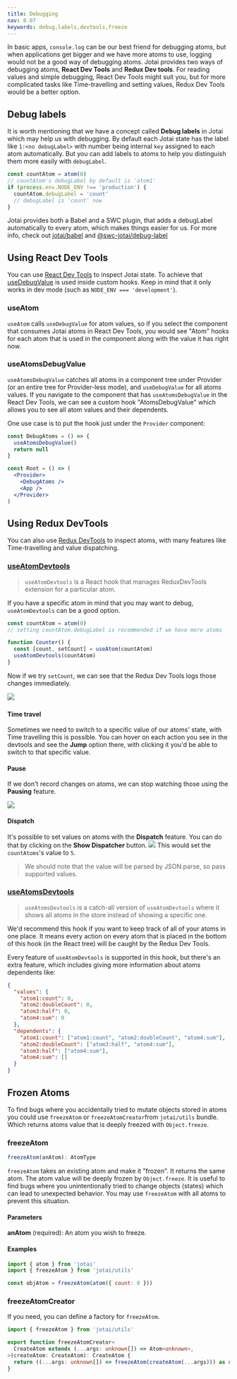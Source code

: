 ```yaml
---
title: Debugging
nav: 8.07
keywords: debug,labels,devtools,freeze
---
```


In basic apps, `console.log` can be our best friend for debugging atoms, but when applications get bigger and we have more atoms to use, logging would not be a good way of debugging atoms.
Jotai provides two ways of debugging atoms, **React Dev Tools** and **Redux Dev tools**. For reading values and simple debugging, React Dev Tools might suit you, but for more complicated tasks like Time-travelling and setting values, Redux Dev Tools would be a better option.

## Debug labels

It is worth mentioning that we have a concept called **Debug labels** in Jotai which may help us with debugging.
By default each Jotai state has the label like `1:<no debugLabel>` with number being internal `key` assigned to each atom automatically. But you can add labels to atoms to help you distinguish them more easily with `debugLabel`.

```js
const countAtom = atom(0)
// countAtom's debugLabel by default is 'atom1'
if (process.env.NODE_ENV !== 'production') {
  countAtom.debugLabel = 'count'
  // debugLabel is 'count' now
}
```

Jotai provides both a Babel and a SWC plugin, that adds a debugLabel automatically to every atom, which makes things easier for us. For more info, check out [jotai/babel](https://github.com/pmndrs/jotai/blob/main/docs/tools/babel.mdx#plugin-debug-label) and [@swc-jotai/debug-label](https://github.com/pmndrs/jotai/blob/main/docs/tools/swc.mdx)

## Using React Dev Tools

You can use [React Dev Tools](https://chrome.google.com/webstore/detail/react-developer-tools/fmkadmapgofadopljbjfkapdkoienihi)
to inspect Jotai state. To achieve that [useDebugValue](https://react.dev/reference/react/useDebugValue)
is used inside custom hooks. Keep in mind that it only works in dev mode
(such as `NODE_ENV === 'development'`).

### useAtom

`useAtom` calls `useDebugValue` for atom values, so if you select the component that consumes Jotai atoms in React Dev Tools, you would see "Atom" hooks for each atom that is used in the component along with the value it has right now.

### useAtomsDebugValue

`useAtomsDebugValue` catches all atoms in a component tree under Provider (or an entire tree for Provider-less mode), and `useDebugValue` for all atoms values.
If you navigate to the component that has `useAtomsDebugValue` in the React Dev Tools, we can see a custom hook "AtomsDebugValue" which allows you to see all atom values and their dependents.

One use case is to put the hook just under the `Provider` component:

```jsx
const DebugAtoms = () => {
  useAtomsDebugValue()
  return null
}

const Root = () => (
  <Provider>
    <DebugAtoms />
    <App />
  </Provider>
)
```

## Using Redux DevTools

You can also use [Redux DevTools](https://chrome.google.com/webstore/detail/redux-devtools/lmhkpmbekcpmknklioeibfkpmmfibljd)
to inspect atoms, with many features like Time-travelling and value dispatching.

### [useAtomDevtools](https://jotai.org/docs/api/devtools#use-atom-devtools)

> `useAtomDevtools` is a React hook that manages ReduxDevTools extension for a particular atom.

If you have a specific atom in mind that you may want to debug, `useAtomDevtools` can be a good option.

```js
const countAtom = atom(0)
// setting countAtom.debugLabel is recommended if we have more atoms

function Counter() {
  const [count, setCount] = useAtom(countAtom)
  useAtomDevtools(countAtom)
}
```

Now if we try `setCount`, we can see that the Redux Dev Tools logs those changes immediately.

![](https://lh3.googleusercontent.com/pw/AP1GczMgeYQOyCAc69gJIAcRBtKO9BOUEE3SQB5Bl-7IScJfChWGnVb3B0OmlhrjK8caQVnj-HtyN1cpv1l1K9kE4pxwapUwu_2OB-dO_G18ZUC1NbDJFiXYRW9jX8OeDBJeWg1Qx9_IdkfoaoIin90A8gSE=w828-h268-s-no-gm)
![]()

#### Time travel

Sometimes we need to switch to a specific value of our atoms' state, with Time travelling this is possible.
You can hover on each action you see in the devtools and see the **Jump** option there, with clicking it you'd be able to switch to that specific value.

#### Pause

If we don't record changes on atoms, we can stop watching those using the **Pausing** feature.

![](https://lh3.googleusercontent.com/pw/AP1GczP8hTBFtwlx0BJGGbbcXgfhMNG2Vz_uozdVnrTJHwMb1gKx55TP59WgvsMwgIyExwscgYZSpYDmxCJXjk_pKy6wP-K-0p287lkRXdTZEf074xUZr8fnIpkwg-zN14VXZ2STet1sVgTTawm49mc8Oygb=w395-h87-s-no-gm)

#### Dispatch

It's possible to set values on atoms with the **Dispatch** feature. You can do that by clicking on the **Show Dispatcher** button.
![](https://lh3.googleusercontent.com/pw/AP1GczMNn6aXTA7K8ZFzUj17I40cm0o7joOG6E76Q6UVnXYJ3TO7ItRI6Jr1EIxogfY9P2xkiQfyYqB7_aU--R_vdSyNXAtTfPuxxLymApRoZov0-6ZHS7mmxxxD4Ku1JnqTRyPyZaQHyQPkq8j4CciQaISV=w832-h149-s-no-gm)
This would set the `countAtoms`'s value to `5`.

> We should note that the value will be parsed by JSON.parse, so pass supported values.

### [useAtomsDevtools](../tools/devtools.mdx)

> `useAtomsDevtools` is a catch-all version of `useAtomDevtools` where it shows all atoms in the store instead of showing a specific one.

We'd recommend this hook if you want to keep track of all of your atoms in one place. It means every action on every atom that is placed in the bottom of this hook (in the React tree) will be caught by the Redux Dev Tools.

Every feature of `useAtomDevtools` is supported in this hook, but there's an extra feature, which includes giving more information about atoms dependents like:

```json
{
  "values": {
    "atom1:count": 0,
    "atom2:doubleCount": 0,
    "atom3:half": 0,
    "atom4:sum": 0
  },
  "dependents": {
    "atom1:count": ["atom1:count", "atom2:doubleCount", "atom4:sum"],
    "atom2:doubleCount": ["atom3:half", "atom4:sum"],
    "atom3:half": ["atom4:sum"],
    "atom4:sum": []
  }
}
```

## Frozen Atoms

To find bugs where you accidentally tried to mutate objects stored in atoms you
could use `freezeAtom` or `freezeAtomCreator`from `jotai/utils` bundle.
Which returns atoms value that is deeply freezed with `Object.freeze`.

### freezeAtom

```ts
freezeAtom(anAtom): AtomType
```

`freezeAtom` takes an existing atom and make it "frozen".
It returns the same atom.
The atom value will be deeply frozen by `Object.freeze`.
It is useful to find bugs where you unintentionally tried
to change objects (states) which can lead to unexpected behavior.
You may use `freezeAtom` with all atoms to prevent this situation.

#### Parameters

**anAtom** (required): An atom you wish to freeze.

#### Examples

```js
import { atom } from 'jotai'
import { freezeAtom } from 'jotai/utils'

const objAtom = freezeAtom(atom({ count: 0 }))
```

### freezeAtomCreator

If you need, you can define a factory for `freezeAtom`.

```ts
import { freezeAtom } from 'jotai/utils'

export function freezeAtomCreator<
  CreateAtom extends (...args: unknown[]) => Atom<unknown>,
>(createAtom: CreateAtom): CreateAtom {
  return ((...args: unknown[]) => freezeAtom(createAtom(...args))) as never
}
```
